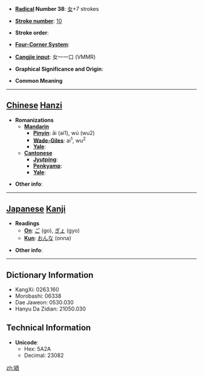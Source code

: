 * '''[[Wiktionary:Chinese radical index| Radical]] Number 38''': [[Wiktionary:Chinese radical index 女|女]]+7 strokes

* '''[[Wiktionary:Chinese total strokes index|Stroke number]]''': [[Wiktionary:Chinese total strokes index 10|10]]

* '''Stroke order''': 

* '''[[Wiktionary:Chinese four corner index|Four-Corner System]]''': 

* '''[[Wiktionary:Chinese Cangjie index|Cangjie input]]''': 女一一口 (VMMR)

* '''Graphical Significance and Origin''': 

* '''Common Meaning'''

----

== [[Chinese]] [[Hanzi]] ==

* '''Romanizations'''
** '''[[Mandarin]]'''
*** '''[[Pinyin]]''': āi (ai1), wú (wu2)
*** '''[[Wade-Giles]]''': ai<sup>1</sup>, wu<sup>2</sup>
*** '''[[Yale]]''': 
** '''[[Cantonese]]'''
*** '''[[Jyutping]]''':
*** '''[[Penkyamp]]''': 
*** '''[[Yale]]''': 

* '''Other info''': 

----

== [[Japanese]] [[Kanji]] ==

* '''Readings'''
** '''[[On]]''': [[ご]] (go), [[ぎょ]] (gyo)
** '''[[Kun]]''': [[おんな]] (onna)

* '''Other info''':  

----

== Dictionary Information ==

* KangXi: 0263.160
* Morobashi: 06338
* Dae Jaweon: 0530.030
* Hanyu Da Zidian: 21050.030

== Technical Information ==

* '''Unicode''':
** Hex: 5A2A
** Decimal: 23082

[[zh:娪]]